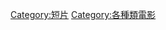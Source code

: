 {{Commonscat|Short films}}
{{catmore}}

[[Category:短片|Category:短片]]
[[Category:各種類電影|Category:各種類電影]]